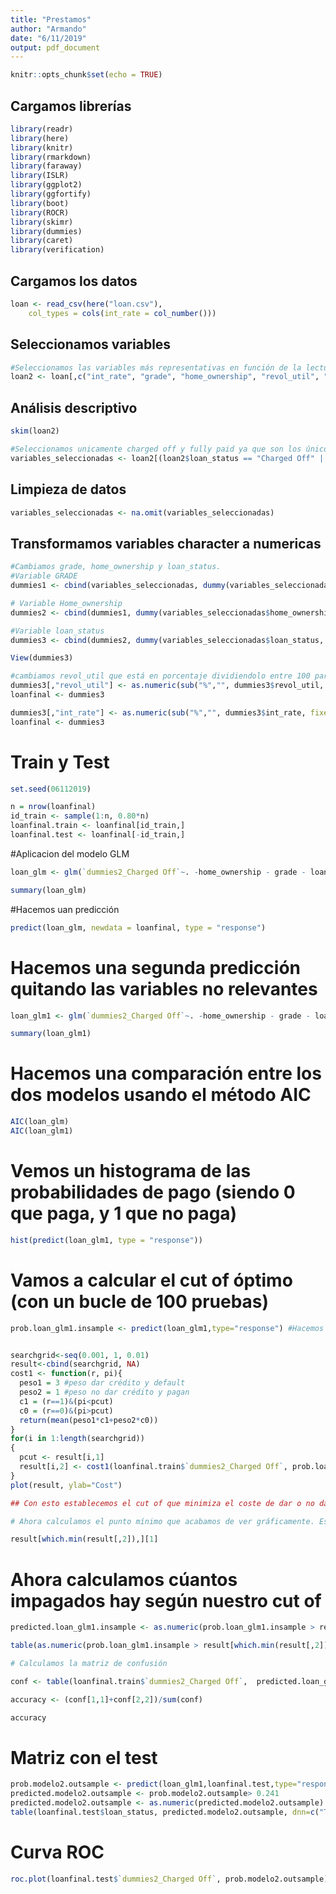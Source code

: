 ```yaml
---
title: "Prestamos"
author: "Armando"
date: "6/11/2019"
output: pdf_document
---
```


```r
knitr::opts_chunk$set(echo = TRUE)
```

## Cargamos librerías

```r

library(readr)
library(here)
library(knitr)
library(rmarkdown)
library(faraway)
library(ISLR)
library(ggplot2)
library(ggfortify)
library(boot)
library(ROCR)
library(skimr)
library(dummies)
library(caret)
library(verification)

```

## Cargamos los datos

```r

loan <- read_csv(here("loan.csv"),
    col_types = cols(int_rate = col_number()))

```

## Seleccionamos variables

```r

#Seleccionamos las variables más representativas en función de la lectura propuesta.
loan2 <- loan[,c("int_rate", "grade", "home_ownership", "revol_util", "loan_amnt", "dti","annual_inc", "loan_status")]

```

## Análisis descriptivo

```r

skim(loan2)

```

```r

#Seleccionamos unicamente charged off y fully paid ya que son los únicos clientes que nos interesan.
variables_seleccionadas <- loan2[(loan2$loan_status == "Charged Off" | loan2$loan_status == "Fully Paid"),]

```

## Limpieza de datos

```r

variables_seleccionadas <- na.omit(variables_seleccionadas)

```

## Transformamos variables character a numericas

```r

#Cambiamos grade, home_ownership y loan_status. 
#Variable GRADE
dummies1 <- cbind(variables_seleccionadas, dummy(variables_seleccionadas$grade, sep = "_"))

# Variable Home_ownership 
dummies2 <- cbind(dummies1, dummy(variables_seleccionadas$home_ownership, sep = "_"))

#Variable loan_status
dummies3 <- cbind(dummies2, dummy(variables_seleccionadas$loan_status, sep = "_"))

View(dummies3)

#cambiamos revol_util que está en porcentaje dividiendolo entre 100 para que sea numérica también.
dummies3[,"revol_util"] <- as.numeric(sub("%","", dummies3$revol_util, fixed = TRUE))/100
loanfinal <- dummies3

dummies3[,"int_rate"] <- as.numeric(sub("%","", dummies3$int_rate, fixed = TRUE))/100
loanfinal <- dummies3

```

# Train y Test

```r
set.seed(06112019)

n = nrow(loanfinal)
id_train <- sample(1:n, 0.80*n) 
loanfinal.train <- loanfinal[id_train,] 
loanfinal.test <- loanfinal[-id_train,]

```

#Aplicacion del modelo GLM 


```r

loan_glm <- glm(`dummies2_Charged Off`~. -home_ownership - grade - loan_status - `dummies2_Fully Paid`, data = loanfinal.train, family = "binomial")

summary(loan_glm)

```


#Hacemos uan predicción

```r

predict(loan_glm, newdata = loanfinal, type = "response")

```

# Hacemos una segunda predicción quitando las variables no relevantes

```r

loan_glm1 <- glm(`dummies2_Charged Off`~. -home_ownership - grade - loan_status - `dummies2_Fully Paid` - variables_seleccionadas_A  - variables_seleccionadas_F - variables_seleccionadas_G - dummies1_ANY - dummies1_NONE -dummies1_OTHER -dummies1_RENT  , data = loanfinal.train, family = "binomial")

summary(loan_glm1)

```

# Hacemos una comparación entre los dos modelos usando el método AIC 

```r

AIC(loan_glm)
AIC(loan_glm1)

```


# Vemos un histograma de las probabilidades de pago (siendo 0 que paga, y 1 que no paga)

```r

hist(predict(loan_glm1, type = "response"))

```


# Vamos a calcular el cut of óptimo (con un bucle de 100 pruebas)

```r

prob.loan_glm1.insample <- predict(loan_glm1,type="response") #Hacemos la predicción del segundo modelo


searchgrid<-seq(0.001, 1, 0.01)
result<-cbind(searchgrid, NA)
cost1 <- function(r, pi){
  peso1 = 3 #peso dar crédito y default
  peso2 = 1 #peso no dar crédito y pagan
  c1 = (r==1)&(pi<pcut)
  c0 = (r==0)&(pi>pcut)
  return(mean(peso1*c1+peso2*c0))
}
for(i in 1:length(searchgrid))
{
  pcut <- result[i,1]
  result[i,2] <- cost1(loanfinal.train$`dummies2_Charged Off`, prob.loan_glm1.insample)
}
plot(result, ylab="Cost")

## Con esto establecemos el cut of que minimiza el coste de dar o no dar un crédito. Lo vemos gráficamente

```

```r

# Ahora calculamos el punto mínimo que acabamos de ver gráficamente. Este es nuestro cut of (punto a partir del cual consideramos que un préstamo va a pagar o no va a pagar)

result[which.min(result[,2]),][1]

```

# Ahora calculamos cúantos impagados hay según nuestro cut of

```r

predicted.loan_glm1.insample <- as.numeric(prob.loan_glm1.insample > result[which.min(result[,2]),1])

table(as.numeric(prob.loan_glm1.insample > result[which.min(result[,2]),1]))

# Calculamos la matriz de confusión

conf <- table(loanfinal.train$`dummies2_Charged Off`,  predicted.loan_glm1.insample, dnn=c("Truth","Predicted"))

accuracy <- (conf[1,1]+conf[2,2])/sum(conf)

accuracy

```

# Matriz con el test

```r

prob.modelo2.outsample <- predict(loan_glm1,loanfinal.test,type="response")
predicted.modelo2.outsample <- prob.modelo2.outsample> 0.241
predicted.modelo2.outsample <- as.numeric(predicted.modelo2.outsample)
table(loanfinal.test$loan_status, predicted.modelo2.outsample, dnn=c("Truth","Predicted"))

```

# Curva ROC

```r

roc.plot(loanfinal.test$`dummies2_Charged Off`, prob.modelo2.outsample)

```


